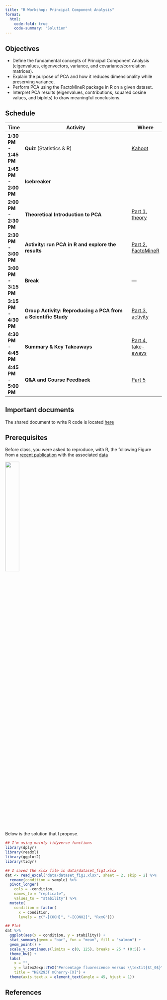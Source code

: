 ```yaml
---
title: "R Workshop: Principal Component Analysis"
format:
  html:
    code-fold: true
    code-summary: "Solution"
---
```


## Objectives

  * Define the fundamental concepts of Principal Component Analysis (eigenvalues, eigenvectors, variance, and covariance/correlation matrices).
  * Explain the purpose of PCA and how it reduces dimensionality while preserving variance.
  * Perform PCA using the FactoMineR package in R on a given dataset.
  * Interpret PCA results (eigenvalues, contributions, squared cosine values, and biplots) to draw meaningful conclusions.

## Schedule

| **Time** | **Activity**                                                     | **Where** |
|--------- |------------------------------------------------------------------|--------------|
| **1:30 PM - 1:45 PM** | **Quiz** (Statistics & R) | [Kahoot](https://kahoot.it/) |
| **1:45 PM - 2:00 PM** | **Icebreaker** | |
| **2:00 PM - 2:30 PM** | **Theoretical Introduction to PCA** | [Part 1, theory](pages/part1.qmd) |
| **2:30 PM - 3:00 PM** | **Activity: run PCA in R and explore the results** | [Part 2, FactoMineR](pages/part2.qmd) |
| **3:00 PM - 3:15 PM** | **Break** | --- |
| **3:15 PM - 4:30 PM** | **Group Activity: Reproducing a PCA from a Scientific Study** | [Part 3, activity](pages/part3.qmd) |
| **4:30 PM - 4:45 PM** | **Summary & Key Takeaways** | [Part 4, take-aways](pages/part4.qmd) |
| **4:45 PM - 5:00 PM** | **Q&A and Course Feedback** | [Part 5](pages/part5.qmd) |

## Important documents

The shared document to write R code is located [here](https://docs.google.com/document/d/1q2WzfESUpgUF56dALGUuw5x7kQ8Qk0_0OJN97L8b8Iw/edit?usp=sharing)

## Prerequisites

Before class, you were asked to reproduce, with R, the following Figure from a [recent publication](https://www.nature.com/articles/s41586-024-08475-w) with the associated [data](https://static-content.springer.com/esm/art%3A10.1038%2Fs41586-024-08475-w/MediaObjects/41586_2024_8475_MOESM5_ESM.xlsx)

![](material/fig1.png){width=30%}

Below is the solution that I propose.

```r
## I'm using mainly tidyverse functions
library(dplyr)
library(readxl)
library(ggplot2)
library(tidyr)

## I saved the xlsx file in data/dataset_fig1.xlsx
dat <- read_excel("data/dataset_fig1.xlsx", sheet = 2, skip = 2) %>%
  rename(condition = sample) %>%
  pivot_longer(
    cols = -condition,
    names_to = "replicate",
    values_to = "stability") %>%
  mutate(
    condition = factor(
      x = condition,
      levels = c("-[COOH]", "-[CONH2]", "RxxG")))

## Plot
dat %>%
  ggplot(aes(x = condition, y = stability)) + 
  stat_summary(geom = "bar", fun = "mean", fill = "salmon") +
  geom_point() + 
  scale_y_continuous(limits = c(0, 125), breaks = 25 * (0:5)) + 
  theme_bw() + 
  labs(
    x = "",
    y = latex2exp::TeX("Percentage fluorescence versus \\textit{$t_0$}"),
    title = "HEK293T mCherry-[X]") + 
  theme(axis.text.x = element_text(angle = 45, hjust = 1))

```



## References




